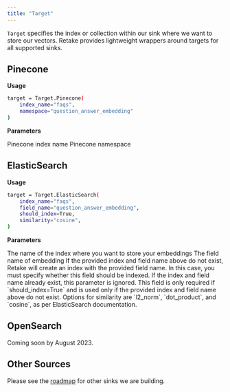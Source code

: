 ```yaml
---
title: "Target"
---
```


`Target` specifies the index or collection within our sink where we want to store our vectors. Retake provides
lightweight wrappers around targets for all supported sinks.

## Pinecone

**Usage**

```bash
target = Target.Pinecone(
    index_name="faqs",
    namespace="question_answer_embedding"
)
```

**Parameters**

<ParamField body="index_name" type="string" required>
  Pinecone index name
</ParamField>
<ParamField body="namespace" type="string" required>
  Pinecone namespace
</ParamField>

## ElasticSearch

**Usage**

```bash
target = Target.ElasticSearch(
    index_name="faqs",
    field_name="question_answer_embedding",
    should_index=True,
    similarity="cosine",
)
```

**Parameters**

<ParamField body="index_name" type="string" required>
  The name of the index where you want to store your embeddings
</ParamField>
<ParamField body="field_name" type="string" required>
  The field name of embedding
</ParamField>
<ParamField body="should_index" type="boolean">
  If the provided index and field name above do not exist, Retake will create an
  index with the provided field name. In this case, you must specify whether
  this field should be indexed. If the index and field name already exist, this
  parameter is ignored.
</ParamField>
<ParamField body="similarity" type="string">
  This field is only required if `should_index=True` and is used only if the
  provided index and field name above do not exist. Options for similarity are
  `l2_norm`, `dot_product`, and `cosine`, as per ElasticSearch documentation.
</ParamField>

## OpenSearch

Coming soon by August 2023.

## Other Sources

Please see the [roadmap](/company/roadmap) for other sinks we are building.

###
